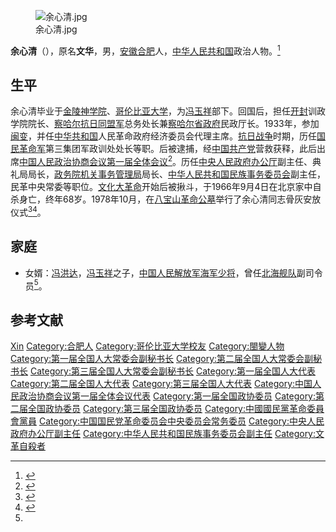 [[File:余心清.jpg|thumb]]

'''余心清'''（{{bd|1898年||1966年|9月4日|catIdx=}}），原名'''文华'''，男，[[安徽|安徽]][[合肥|合肥]]人，[[中华人民共和国|中华人民共和国]]政治人物。<ref>{{Cite book|title=安徽人物大辞典|author=戎毓明主编; 王仪之, 方平, 叶洪渠等副主编|publisher=团结出版社|year=1992|isbn=|location=北京|pages=}}</ref>

== 生平 ==
余心清毕业于[[金陵神学院|金陵神学院]]、[[哥伦比亚大学|哥伦比亚大学]]，为[[冯玉祥|冯玉祥]]部下。回国后，担任[[开封|开封]]训政学院院长、[[察哈尔抗日同盟军|察哈尔抗日同盟军]]总务处长兼[[察哈尔省政府|察哈尔省政府]]民政厅长。1933年，参加[[闽变|闽变]]，并任[[中华共和国|中华共和国]]人民革命政府经济委员会代理主席。[[抗日战争|抗日战争]]时期，历任[[国民革命军|国民革命军]]第三集团军政训处处长等职。后被逮捕，经[[中国共产党|中国共产党]]营救获释，此后出席[[中国人民政治协商会议第一届全体会议|中国人民政治协商会议第一届全体会议]]<ref>{{cite web| url=http://www.minge.gov.cn/txt/2008-09/27/content_2496653.htm| title=余心清| publisher=中国国民党革命委员会中央委员会| date=2008-09-27| deadurl=yes| archiveurl=https://web.archive.org/web/20160305091349/http://minge.gov.cn/txt/2008-09/27/content_2496653.htm| archivedate=2016-03-05| df=| accessdate=2011-09-10}}</ref>。历任[[中央人民政府办公厅|中央人民政府办公厅]]副主任、典礼局局长，[[国家机关事务管理局|政务院机关事务管理局]]局长、[[中华人民共和国民族事务委员会|中华人民共和国民族事务委员会]]副主任，民革中央常委等职位。[[文化大革命|文化大革命]]开始后被揪斗，于1966年9月4日在北京家中自杀身亡，终年68岁。1978年10月，在[[八宝山革命公墓|八宝山革命公墓]]举行了余心清同志骨灰安放仪式<ref>{{cite web| url=http://www.ah.xinhua.org/jg60nahp/2009-07/07/content_17029891.htm| title=余心清| publisher=安徽省志| date=2009-07-07| deadurl=yes| archiveurl=https://web.archive.org/web/20110903145246/http://www.ah.xinhua.org/jg60nahp/2009-07/07/content_17029891.htm| archivedate=2011-09-03| accessdate=2011-09-10}}</ref><ref name=ifeng>{{Cite web |url = http://news.ifeng.com/history/vp/detail_2012_07/15/16035193_13.shtml |title = 因文革而自杀的党政军领导干部 |author =  |date = 2012-07-15 |publisher = 凤凰网 |language =  |accessdate =  |quote =  |archive-date = 2020-03-26 |archive-url = https://web.archive.org/web/20200326005241/http://news.ifeng.com/history/vp/detail_2012_07/15/16035193_13.shtml |dead-url = no }}</ref>。

== 家庭 ==
* 女婿：[[冯洪达|冯洪达]]，[[冯玉祥|冯玉祥]]之子，[[中国人民解放军海军少将|中国人民解放军海军少将]]，曾任[[北海舰队|北海舰队]]副司令员<ref name=ifeng/>。

== 参考文献 ==
{{reflist}}

{{start box}}
{{s-gov|{{flag|中华共和国}}}}
{{s-new}}
{{s-title|[[中华共和国人民革命政府|中华共和国人民革命政府]]经济委员会主席（代理）|1933年11月－1953年9月}}
{{s-none|机构撤销}}
{{s-gov|prc}}
{{s-new}}
{{s-title|[[政务院机关事务管理局|中央人民政府政务院机关事务管理局]]局长|1950年12月－1954年9月}}
{{s-after|[[余心清|余心清]]（代理）<br>[[方仲如|方仲如]]（实际未到任）|[[政务院机关事务管理局|中央人民政府机关事务管理局]]局长}}
{{s-before|[[余心清|余心清]]|[[政务院机关事务管理局|中央人民政府政务院机关事务管理局]]局长}}
{{s-title|[[政务院机关事务管理局|中央人民政府机关事务管理局]]局长（代理）|1953年11月－1954年9月}}
{{s-after|[[刘墉如|刘墉如]]}}
{{end box}}

{{Navboxes 
| title  = 余心清在[[中央人民政府政务院|中央人民政府政务院]]的职务
| list1  =
{{中央人民政府政务院}}
}}
{{Navboxes 
| title  = 余心清在[[中国国民党革命委员会|中国国民党革命委员会]]的职务
| list1  =
{{中国国民党革命委员会第三届中央委员会}}
{{中国国民党革命委员会第四届中央委员会}}
}}

{{Authority control}}
{{DEFAULTSORT:Yu余}}
[[Category:余姓|Xin]]
[[Category:合肥人|Category:合肥人]]
[[Category:哥伦比亚大学校友|Category:哥伦比亚大学校友]]
[[Category:閩變人物|Category:閩變人物]]
[[Category:第一届全国人大常委会副秘书长|Category:第一届全国人大常委会副秘书长]]
[[Category:第二届全国人大常委会副秘书长|Category:第二届全国人大常委会副秘书长]]
[[Category:第三届全国人大常委会副秘书长|Category:第三届全国人大常委会副秘书长]]
[[Category:第一届全国人大代表|Category:第一届全国人大代表]]
[[Category:第二届全国人大代表|Category:第二届全国人大代表]]
[[Category:第三届全国人大代表|Category:第三届全国人大代表]]
[[Category:中国人民政治协商会议第一届全体会议代表|Category:中国人民政治协商会议第一届全体会议代表]]
[[Category:第一届全国政协委员|Category:第一届全国政协委员]]
[[Category:第二届全国政协委员|Category:第二届全国政协委员]]
[[Category:第三届全国政协委员|Category:第三届全国政协委员]]
[[Category:中國國民黨革命委員會黨員|Category:中國國民黨革命委員會黨員]]
[[Category:中国国民党革命委员会中央委员会常务委员|Category:中国国民党革命委员会中央委员会常务委员]]
[[Category:中央人民政府办公厅副主任|Category:中央人民政府办公厅副主任]]
[[Category:中华人民共和国民族事务委员会副主任|Category:中华人民共和国民族事务委员会副主任]]
[[Category:文革自殺者|Category:文革自殺者]]